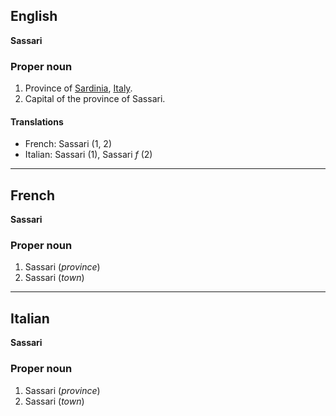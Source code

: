 ==English==
'''Sassari'''

===Proper noun===

#Province of [[Sardinia]], [[Italy]].
#Capital of the province of Sassari.

====Translations====

*French: Sassari (1, 2)
*Italian: Sassari (1), Sassari ''f'' (2)

----

==French==
'''Sassari'''

===Proper noun===

# Sassari (''province'')
# Sassari (''town'')

----

==Italian==
'''Sassari'''

===Proper noun===

#Sassari (''province'')
#Sassari (''town'')